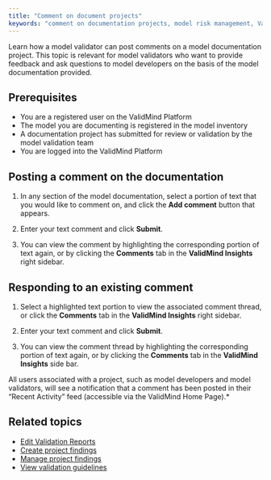 ```yaml
---
title: "Comment on document projects"
keywords: "comment on documentation projects, model risk management, ValidMind"
---
```


Learn how a model validator can post comments on a model documentation project. This topic is relevant for model validators who want to provide feedback and ask questions to model developers on the basis of the model documentation provided. 

## Prerequisites

* You are a registered user on the ValidMind Platform
* The model you are documenting is registered in the model inventory
* A documentation project has submitted for review or validation by the model validation team 
* You are logged into the ValidMind Platform

## Posting a comment on the documentation

1. In any section of the model documentation, select a portion of text that you would like to comment on, and click the **Add comment** button that appears.

<!--- **Need image** --->

2. Enter your text comment and click **Submit**.

3. You can view the comment by highlighting the corresponding portion of text again, or by clicking the **Comments** tab in the **ValidMind Insights** right sidebar.

## Responding to an existing comment

1. Select a highlighted text portion to view the associated comment thread, or click the **Comments** tab in the **ValidMind Insights** right sidebar.

2. Enter your text comment and click **Submit**.

3. You can view the comment thread by highlighting the corresponding portion of text again, or by clicking the **Comments** tab in the **ValidMind Insights** side bar.

::: {.column-margin}
::: {.callout-note}
All users associated with a project, such as model developers and model validators, will see a notification that a comment has been posted in their "Recent Activity" feed (accessible via the ValidMind Home Page).*
:::
:::

<!---
## Troubleshooting

[Include any common issues or errors that may arise during the task and how to resolve them.]
---> 

## Related topics

* [Edit Validation Reports](edit-validation-reports.qmd)
* [Create project findings](create-project-findings.qmd)
* [Manage project findings](manage-project-findings.qmd)
* [View validation guidelines](view-validation-guidelines.qmd)
